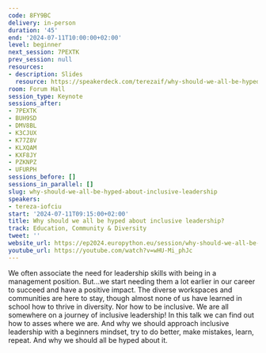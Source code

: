 ```yaml
---
code: 8FY9BC
delivery: in-person
duration: '45'
end: '2024-07-11T10:00:00+02:00'
level: beginner
next_session: 7PEXTK
prev_session: null
resources:
- description: Slides
  resource: https://speakerdeck.com/terezaif/why-should-we-all-be-hyped-about-inclusive-leadership
room: Forum Hall
session_type: Keynote
sessions_after:
- 7PEXTK
- BUH9SD
- DMV8BL
- K3CJUX
- K77Z8V
- KLXQAM
- KXF8JY
- PZKNPZ
- UFURPH
sessions_before: []
sessions_in_parallel: []
slug: why-should-we-all-be-hyped-about-inclusive-leadership
speakers:
- tereza-iofciu
start: '2024-07-11T09:15:00+02:00'
title: Why should we all be hyped about inclusive leadership?
track: Education, Community & Diversity
tweet: ''
website_url: https://ep2024.europython.eu/session/why-should-we-all-be-hyped-about-inclusive-leadership
youtube_url: https://youtube.com/watch?v=wHU-Mi_phJc
---
```


We often associate the need for leadership skills with being in a management position. But...we start needing them a lot earlier in our career to succeed and have a positive impact. The diverse workspaces and communities are here to stay, though almost none of us have learned in school how to thrive in diversity. Nor how to be inclusive. We are all somewhere on a journey of inclusive leadership! In this talk we can find out how to asses where we are. And why we should approach inclusive leadership with a beginners mindset, try to do better, make mistakes, learn, repeat. And why we should all be hyped about it.
